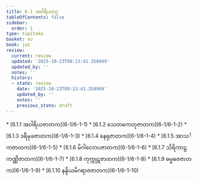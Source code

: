 ```yaml
---
title: 6.1 အဝါရိယဝဂ္ဂ
tableOfContents: false
sidebar:
  order: 1
type: tipitaka
basket: su
book: ja1
review:
  current: review
  updated: '2025-10-23T09:13:41.358949'
  updated_by: ''
  notes: ''
  history:
  - state: review
    date: '2025-10-23T09:13:41.358949'
    updated_by: ''
    notes: ''
    previous_state: draft
---
```



<ReviewStatus review={frontmatter.review} showDetails={true} />

<HypothesisAnnotation frontmatter={frontmatter} />

<DynamicBreadcrumb />



<TableOfContents book="ja1" section="6.1">
* [6.1.1 အဝါရိယဇာတက](6-1/6-1-1)
* [6.1.2 သေတကေတုဇာတက](6-1/6-1-2)
* [6.1.3 ဒရီမုခဇာတက](6-1/6-1-3)
* [6.1.4 နေရုဇာတက](6-1/6-1-4)
* [6.1.5 အာသင်္ကဇာတက](6-1/6-1-5)
* [6.1.6 မိဂါလောပဇာတက](6-1/6-1-6)
* [6.1.7 သိရိကာဠကဏ္ဏိဇာတက](6-1/6-1-7)
* [6.1.8 ကုက္ကုဋဇာတက](6-1/6-1-8)
* [6.1.9 ဓမ္မဓဇဇာတက](6-1/6-1-9)
* [6.1.10 နန္ဒိယမိဂရာဇဇာတက](6-1/6-1-10)
</TableOfContents>